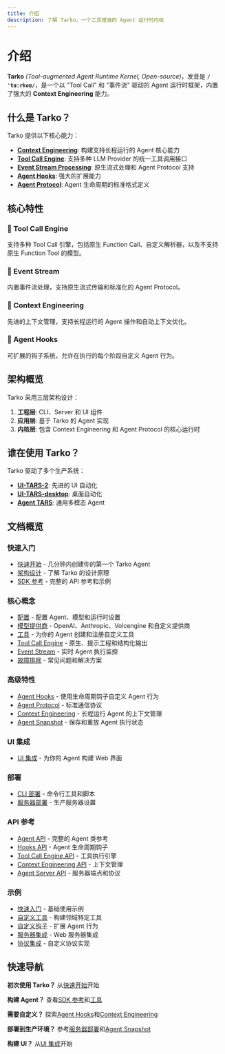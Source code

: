 ```yaml
---
title: 介绍
description: 了解 Tarko，一个工具增强的 Agent 运行时内核
---
```


# 介绍

**Tarko** *(Tool-augmented Agent Runtime Kernel, Open-source)*，发音是 **`/ˈtɑːrkoʊ/`**，是一个以 "Tool Call" 和 "事件流" 驱动的 Agent 运行时框架，内置了强大的 **Context Engineering** 能力。

## 什么是 Tarko？

Tarko 提供以下核心能力：

- **[Context Engineering](/guide/advanced/context-engineering)**: 构建支持长程运行的 Agent 核心能力
- **[Tool Call Engine](/guide/basic/tool-call-engine)**: 支持多种 LLM Provider 的统一工具调用接口
- **[Event Stream Processing](/guide/basic/event-stream)**: 原生流式处理和 Agent Protocol 支持
- **[Agent Hooks](/guide/advanced/agent-hooks)**: 强大的扩展能力
- **[Agent Protocol](/guide/advanced/agent-protocol)**: Agent 生命周期的标准格式定义

## 核心特性

### 🔧 Tool Call Engine
支持多种 Tool Call 引擎，包括原生 Function Call、自定义解析器，以及不支持原生 Function Tool 的模型。

### 🌊 Event Stream
内置事件流处理，支持原生流式传输和标准化的 Agent Protocol。

### 🧠 Context Engineering
先进的上下文管理，支持长程运行的 Agent 操作和自动上下文优化。

### 🔌 Agent Hooks
可扩展的钩子系统，允许在执行的每个阶段自定义 Agent 行为。

## 架构概览

Tarko 采用三层架构设计：

1. **工程层**: CLI、Server 和 UI 组件
2. **应用层**: 基于 Tarko 的 Agent 实现
3. **内核层**: 包含 Context Engineering 和 Agent Protocol 的核心运行时

## 谁在使用 Tarko？

Tarko 驱动了多个生产系统：

- **[UI-TARS-2](https://seed-tars.com/showcase/ui-tars-2/)**: 先进的 UI 自动化
- **[UI-TARS-desktop](https://github.com/bytedance/UI-TARS-desktop)**: 桌面自动化
- **[Agent TARS](https://agent-tars.com/)**: 通用多模态 Agent

## 文档概览

### 快速入门
- [快速开始](/guide/get-started/quick-start) - 几分钟内创建你的第一个 Tarko Agent
- [架构设计](/guide/get-started/architecture) - 了解 Tarko 的设计原理
- [SDK 参考](/guide/get-started/sdk) - 完整的 API 参考和示例

### 核心概念
- [配置](/guide/basic/configuration) - 配置 Agent、模型和运行时设置
- [模型提供商](/guide/basic/model-provider) - OpenAI、Anthropic、Volcengine 和自定义提供商
- [工具](/guide/basic/tools) - 为你的 Agent 创建和注册自定义工具
- [Tool Call Engine](/guide/basic/tool-call-engine) - 原生、提示工程和结构化输出
- [Event Stream](/guide/basic/event-stream) - 实时 Agent 执行监控
- [故障排除](/guide/basic/troubleshooting) - 常见问题和解决方案

### 高级特性
- [Agent Hooks](/guide/advanced/agent-hooks) - 使用生命周期钩子自定义 Agent 行为
- [Agent Protocol](/guide/advanced/agent-protocol) - 标准通信协议
- [Context Engineering](/guide/advanced/context-engineering) - 长程运行 Agent 的上下文管理
- [Agent Snapshot](/guide/advanced/agent-snapshot) - 保存和重放 Agent 执行状态

### UI 集成
- [UI 集成](/guide/basic/ui-integration) - 为你的 Agent 构建 Web 界面

### 部署
- [CLI 部署](/guide/deployment/cli) - 命令行工具和脚本
- [服务器部署](/guide/deployment/server) - 生产服务器设置

### API 参考
- [Agent API](/api/agent) - 完整的 Agent 类参考
- [Hooks API](/api/hooks) - Agent 生命周期钩子
- [Tool Call Engine API](/api/tool-call-engine) - 工具执行引擎
- [Context Engineering API](/api/context-engineering) - 上下文管理
- [Agent Server API](/api/agent-server) - 服务器端点和协议

### 示例
- [快速入门](/examples/getting-started) - 基础使用示例
- [自定义工具](/examples/custom-tools) - 构建领域特定工具
- [自定义钩子](/examples/custom-hooks) - 扩展 Agent 行为
- [服务器集成](/examples/server-integration) - Web 服务器集成
- [协议集成](/examples/protocol-integration) - 自定义协议实现

## 快速导航

**初次使用 Tarko？** 从[快速开始](/guide/get-started/quick-start)开始

**构建 Agent？** 查看[SDK 参考](/guide/get-started/sdk)和[工具](/guide/basic/tools)

**需要自定义？** 探索[Agent Hooks](/guide/advanced/agent-hooks)和[Context Engineering](/guide/advanced/context-engineering)

**部署到生产环境？** 参考[服务器部署](/guide/deployment/server)和[Agent Snapshot](/guide/advanced/agent-snapshot)

**构建 UI？** 从[UI 集成](/guide/basic/ui-integration)开始
